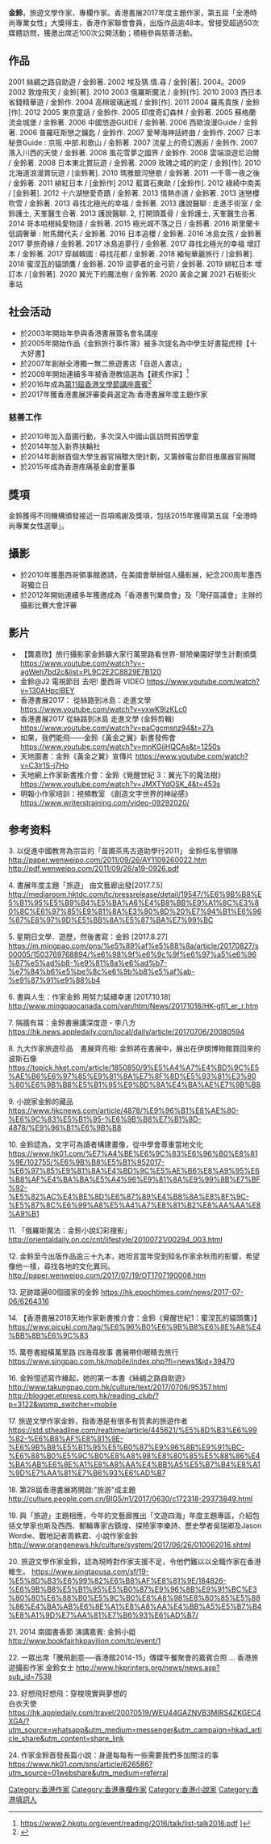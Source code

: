 '''金鈴'''，旅遊文學作家，專欄作家。香港書展2017年度主題作家，第五屆「全港時尚專業女性」大獎得主，香港作家聯會會員，出版作品逾48本。曾接受超過50次媒體訪問，獲邀出席近100次公開活動；積極參與慈善活動。
==作品==
2001 絲綢之路自助遊 / 金鈴著.
2002 埃及猜.情.尋 / 金鈴[著].  2004。2009
2002 敦煌飛天 / 金鈴[著]. 2010
2003 俄羅斯魔法 / 金鈴[作]. 2010
2003 西日本省錢精華遊 / 金鈴作.
2004 高棉玻璃迷城 / 金鈴[作]. 2011
2004 羅馬貴族 / 金鈴[作]. 2012
2005 東京童話 / 金鈴作.
2005 印度奇幻森林 / 金鈴著.
2005 蘇格蘭流金城堡 / 金鈴著.
2006 中國悠遊GUIDE / 金鈴著.
2006 西歐浪漫Guide / 金鈴著.
2006 普羅旺斯戀之鑰匙 / 金鈴作.
2007 愛琴海神話終曲 / 金鈴作.
2007 日本秘景Guide : 京阪.中部.和歌山 / 金鈴著.
2007 流星上的奇幻邂逅 / 金鈴作.
2007 落入川西的天使 / 金鈴著.
2008 風花雪夢之國界 / 金鈴作.
2008 雲端浪遊尼泊爾 / 金鈴著.
2008 日本東北賞玩遊 / 金鈴著.
2009 玫瑰之城的約定 / 金鈴[作].
2010 北海道浪漫賞玩遊 / [金鈴著].
2010 瑪雅銀河戀歌 / 金鈴著.
2011 一千零一夜之後 / 金鈴著.
2011 緋紅日本 / [金鈴作]
2012 藍寶石東歐 / [金鈴作].
2012 綠綺中南美 / [金鈴著].
2012 十六湖戀愛奇蹟 / 金鈴著.
2013 情熱赤道 / 金鈴著.
2013 迷戀櫻吹雪 / 金鈴著.
2013 尋找北極光的幸福 / 金鈴著.
2013 護說醫聊 : 走進手術室 / 金鈴護士, 天峯醫生合著.
2013 護說醫聊. 2, 打開頭蓋骨 / 金鈴護士, 天峯醫生合著.
2014 哥本哈根純愛物語 / 金鈴著.
2015 極光城不落之日 / 金鈴著.
2016 斯里蘭卡低調奢華 : 附馬爾代夫 / 金鈴著.
2016 日本追櫻 / 金鈴著.
2016 冰島女孩 / 金鈴著
2017 夢旅奇緣 / 金鈴著.
2017 冰島追夢行 / 金鈴著.
2017 尋找北極光的幸福 增訂本 / 金鈴著.
2017 穿越韓國 : 尋找花都 / 金鈴著.
2018 緬甸華麗旅行 / [金鈴著].
2018 蜜涅瓦的貓頭鷹 / 金鈴著.
2019 盜夢者的金弓箭 / 金鈴著.
2019 緋紅日本 增訂本 / [金鈴著].
2020 翼光下的魔法樹 / 金鈴著.
2020 黃金之翼
2021 石板街火車站

==社会活动==

* 於2003年開始年參與香港書展簽名會名講座
* 於2005年開始作品《金鈴旅行事件簿》被多次提名為中學生好書龍虎榜【十大好書】
* 於2007年創辦全港獨一無二旅遊書店「自遊人書店」
* 於2009年開始連續多年被香港教協選為【親炙作家】<ref>https://www2.hkptu.org/event/reading/2016/talk/list-talk2016.pdf {{Wayback|url=https://www2.hkptu.org/event/reading/2016/talk/list-talk2016.pdf |date=20170304193246 }}]</ref>
* 於2016年成為[[第11屆香港文學節講座嘉賓|第11屆香港文學節講座嘉賓]]<ref>{{Cite web |url=https://www.hkpl.gov.hk/tc/extension-activities/hklf/hklf11/speaker-detail/92375#! |title=存档副本 |accessdate=2017-03-04 |archive-date=2017-03-05 |archive-url=https://web.archive.org/web/20170305034549/https://www.hkpl.gov.hk/tc/extension-activities/hklf/hklf11/speaker-detail/92375#! |dead-url=no }}</ref>
* 於2017年獲香港書展評審委員選定為:香港書展年度主題作家

===慈善工作===
* 於2010年加入苗圃行動，多次深入中國山區訪問貧困學童
* 於2014年加入新界扶輪社
* 於2014年創辦首個大學生器官捐贈大使計劃，又籌辦電台節目推廣器官捐贈
* 於2015年成為香港疼痛基金創會董事

==獎項==
金鈴獲得不同機構頒發接近一百項鳴謝及獎項，包括2015年獲得第五屆「全港時尚專業女性選舉」。

==攝影==
* 於2010年獲墨西哥領事館邀請，在美國會舉辦個人攝影展，紀念200周年墨西哥獨立日
* 於2012年開始連續多年獲邀成為「香港書刊業商會」及「灣仔區議會」主辦的攝影比賽大會評審

==影片==
* 【龔嘉欣】旅行攝影家金鈴籲大家行萬里路看世界-冒險樂園好學生計劃頒獎 https://www.youtube.com/watch?v=-agWeh7bd2c&list=PL9C2E2C8829E7B120
* 金鈴@J2 電視節目 去吧! 墨西哥 VIDEO https://www.youtube.com/watch?v=130AHpcIBEY
* 香港書展2017： 從絲路到冰島：走進文學 https://www.youtube.com/watch?v=yxwK9IzKLc0
* 香港書展2017 從絲路到冰島 走進文學 (金鈴剪輯) https://www.youtube.com/watch?v=paCgcmsnz94&t=27s
* 如果，我們能飛——金鈴《黃金之翼》新書發佈會 https://www.youtube.com/watch?v=mnKGijHQCAs&t=1250s
* 天地圖書：金鈴《黃金之翼》宣傳片 https://www.youtube.com/watch?v=C3lr1S-j7Ho
* 天地網上作家新書推介會：金鈴《覺醒世紀 3：翼光下的魔法樹》 https://www.youtube.com/watch?v=JMXTYdOSK_4&t=453s
* 明報小作家培訓：視頻教室 《創造文字世界的神祕感》 https://www.writerstraining.com/video-09292020/{{Wayback|url=https://www.writerstraining.com/video-09292020/ |date=20201129170801 }}

== 参考资料 ==
{{reflist}}
3. 以促進中國教育為宗旨的「苗圃茶馬古道助學行2011」 金鈴任名譽領隊  http://paper.wenweipo.com/2011/09/26/AY1109260022.htm{{Wayback|url=http://paper.wenweipo.com/2011/09/26/AY1109260022.htm |date=20200628052844 }}
http://pdf.wenweipo.com/2011/09/26/a19-0926.pdf{{Wayback|url=http://pdf.wenweipo.com/2011/09/26/a19-0926.pdf |date=20200629051236 }}

4. 書展年度主題「旅遊」 由文藝廊出發[2017.7.5]  http://mediaroom.hktdc.com/tc/pressrelease/detail/19547/%E6%9B%B8%E5%B1%95%E5%B9%B4%E5%BA%A6%E4%B8%BB%E9%A1%8C%E3%80%8C%E6%97%85%E9%81%8A%E3%80%8D%20%E7%94%B1%E6%96%87%E8%97%9D%E5%BB%8A%E5%87%BA%E7%99%BC{{Wayback|url=http://mediaroom.hktdc.com/tc/pressrelease/detail/19547/%E6%9B%B8%E5%B1%95%E5%B9%B4%E5%BA%A6%E4%B8%BB%E9%A1%8C%E3%80%8C%E6%97%85%E9%81%8A%E3%80%8D%20%E7%94%B1%E6%96%87%E8%97%9D%E5%BB%8A%E5%87%BA%E7%99%BC |date=20190324034202 }}

5. 星期日文學．遊歷，然後書寫：金鈴 [2017.8.27] https://m.mingpao.com/pns/%e5%89%af%e5%88%8a/article/20170827/s00005/1503769768894/%e6%98%9f%e6%9c%9f%e6%97%a5%e6%96%87%e5%ad%b8-%e9%81%8a%e6%ad%b7-%e7%84%b6%e5%be%8c%e6%9b%b8%e5%af%ab-%e9%87%91%e9%88%b4{{Wayback|url=https://m.mingpao.com/pns/%e5%89%af%e5%88%8a/article/20170827/s00005/1503769768894/%e6%98%9f%e6%9c%9f%e6%97%a5%e6%96%87%e5%ad%b8-%e9%81%8a%e6%ad%b7-%e7%84%b6%e5%be%8c%e6%9b%b8%e5%af%ab-%e9%87%91%e9%88%b4 |date=20190324034159 }}

6. 書與人生：作家金鈴 用努力延續幸運 [2017.10.18] http://www.mingpaocanada.com/van/htm/News/20171018/HK-gfj1_er_r.htm{{Wayback|url=http://www.mingpaocanada.com/van/htm/News/20171018/HK-gfj1_er_r.htm |date=20190324034157 }}

7. 隔牆有耳：金鈴書展講深度遊 - 李八方 https://hk.news.appledaily.com/local/daily/article/20170706/20080594{{Wayback|url=https://hk.news.appledaily.com/local/daily/article/20170706/20080594 |date=20200625065036 }}

8. 九大作家旅遊珍品　書展齊亮相: 金鈴將在書展中，展出在伊朗博物館買回來的波斯石像 https://topick.hket.com/article/1850850/9%E5%A4%A7%E4%BD%9C%E5%AE%B6%E6%97%85%E9%81%8A%E7%8F%8D%E5%93%81%E3%80%80%E6%9B%B8%E5%B1%95%E9%BD%8A%E4%BA%AE%E7%9B%B8{{Wayback|url=https://topick.hket.com/article/1850850/9%E5%A4%A7%E4%BD%9C%E5%AE%B6%E6%97%85%E9%81%8A%E7%8F%8D%E5%93%81%E3%80%80%E6%9B%B8%E5%B1%95%E9%BD%8A%E4%BA%AE%E7%9B%B8 |date=20200625041936 }}

9. 小說家金鈴的藏品 https://www.hkcnews.com/article/4878/%E9%96%B1%E8%AE%80-%E6%9C%83%E5%B1%95-%E6%9B%B8%E7%B1%8D-4878/%E9%96%B1%E6%9B%B8{{Wayback|url=https://www.hkcnews.com/article/4878/%E9%96%B1%E8%AE%80-%E6%9C%83%E5%B1%95-%E6%9B%B8%E7%B1%8D-4878/%E9%96%B1%E6%9B%B8 |date=20200625023937 }}

10. 金鈴認為，文字可為讀者構建畫像，從中學會尊重當地文化 https://www.hk01.com/%E7%A4%BE%E6%9C%83%E6%96%B0%E8%81%9E/102755/%E6%9B%B8%E5%B1%952017-%E6%97%85%E9%81%8A%E4%BD%9C%E5%AE%B6%E8%A9%95%E6%B8%AF%E4%BA%BA%E5%A4%96%E9%81%8A%E9%99%8B%E7%BF%92-%E5%82%AC%E4%BE%8D%E6%87%89%E4%B8%8A%E8%8F%9C-%E5%87%8C%E6%99%A8%E5%A4%A7%E8%81%B2%E8%AA%AA%E8%A9%B1{{Wayback|url=https://www.hk01.com/%E7%A4%BE%E6%9C%83%E6%96%B0%E8%81%9E/102755/%E6%9B%B8%E5%B1%952017-%E6%97%85%E9%81%8A%E4%BD%9C%E5%AE%B6%E8%A9%95%E6%B8%AF%E4%BA%BA%E5%A4%96%E9%81%8A%E9%99%8B%E7%BF%92-%E5%82%AC%E4%BE%8D%E6%87%89%E4%B8%8A%E8%8F%9C-%E5%87%8C%E6%99%A8%E5%A4%A7%E8%81%B2%E8%AA%AA%E8%A9%B1 |date=20200626125011 }}

11. 「俄羅斯魔法：金鈴小說幻彩搜影」 http://orientaldaily.on.cc/cnt/lifestyle/20100721/00294_003.html{{Wayback|url=http://orientaldaily.on.cc/cnt/lifestyle/20100721/00294_003.html |date=20200627013918 }}

12. 金鈴至今出版作品逾三十九本，她坦言當年受到知名作家余秋雨的影響，希望像他一樣，尋找各地的文化異同。 http://paper.wenweipo.com/2017/07/19/OT1707190008.htm{{Wayback|url=http://paper.wenweipo.com/2017/07/19/OT1707190008.htm |date=20200626122741 }}

13. 足跡踏遍60個國家的金鈴 https://hk.epochtimes.com/news/2017-07-06/6264316{{Wayback|url=https://hk.epochtimes.com/news/2017-07-06/6264316 |date=20200626222701 }}

14. 【香港書展2018天地作家新書推介會：金鈴《覺醒世紀1：蜜涅瓦的貓頭鷹》】 https://www.picuki.com/tag/%E6%96%B0%E6%9B%B8%E6%8E%A8%E4%BB%8B%E6%9C%83{{Wayback|url=https://www.picuki.com/tag/%E6%96%B0%E6%9B%B8%E6%8E%A8%E4%BB%8B%E6%9C%83 |date=20200625073931 }}

15. 萬卷書縱橫萬里路 四海尋故事 書展帶你眼睛去旅行 https://www.singpao.com.hk/mobile/index.php?fi=news1&id=39470

16. 金鈴憶述寫作緣起，她的第一本書《絲綢之路自助遊》 http://www.takungpao.com.hk/culture/text/2017/0706/95357.html{{Wayback|url=http://www.takungpao.com.hk/culture/text/2017/0706/95357.html |date=20200627221124 }}
http://blogger.etpress.com.hk/reading_club/?p=3122&wpmp_switcher=mobile{{Wayback|url=http://blogger.etpress.com.hk/reading_club/?p=3122&wpmp_switcher=mobile |date=20200625065038 }}

17. 旅遊文學作家金鈴，指香港是有很多有質素的旅遊作者 https://std.stheadline.com/realtime/article/445621/%E5%8D%B3%E6%99%82-%E6%B8%AF%E8%81%9E-%E6%9B%B8%E5%B1%95%E5%B0%87%E9%96%8B%E9%91%BC-%E6%88%B0%E5%9C%B0%E8%A8%98%E8%80%85%E5%88%86%E4%BA%AB%E6%8E%A1%E8%A8%AA%E4%BB%A5%E5%B7%B4%E8%A1%9D%E7%AA%81%E7%B6%93%E6%AD%B7{{Wayback|url=https://std.stheadline.com/realtime/article/445621/%E5%8D%B3%E6%99%82-%E6%B8%AF%E8%81%9E-%E6%9B%B8%E5%B1%95%E5%B0%87%E9%96%8B%E9%91%BC-%E6%88%B0%E5%9C%B0%E8%A8%98%E8%80%85%E5%88%86%E4%BA%AB%E6%8E%A1%E8%A8%AA%E4%BB%A5%E5%B7%B4%E8%A1%9D%E7%AA%81%E7%B6%93%E6%AD%B7 |date=20200627053014 }}

18. 第28屆香港書展將開啟:"旅游"成主題 http://culture.people.com.cn/BIG5/n1/2017/0630/c172318-29373849.html{{Wayback|url=http://culture.people.com.cn/BIG5/n1/2017/0630/c172318-29373849.html |date=20200625072526 }}

19. 與「旅遊」主題相應，今年的文藝廊推出「文遊四海」年度主題專區，介紹包括文學家也斯及西西、郵輪專家古鎮煌、探險家李樂詩、歷史學者吳瑞卿及Jason Wordie、戰地記者周軼君、小說作家金鈴 http://www.orangenews.hk/culture/system/2017/06/26/010062016.shtml{{Wayback|url=http://www.orangenews.hk/culture/system/2017/06/26/010062016.shtml |date=20200626124506 }}

20. 旅遊文學作家金鈴，認為現時對作家支援不足，令他們難以以全職作家在香港維生。 https://www.singtaousa.com/sf/19-%E5%8D%B3%E6%99%82%E6%B8%AF%E8%81%9E/184826-%E6%9B%B8%E5%B1%95%E5%B0%87%E9%96%8B%E9%91%BC%E3%80%80%E6%88%B0%E5%9C%B0%E8%A8%98%E8%80%85%E5%88%86%E4%BA%AB%E6%8E%A1%E8%A8%AA%E4%BB%A5%E5%B7%B4%E8%A1%9D%E7%AA%81%E7%B6%93%E6%AD%B7/{{Wayback|url=https://www.singtaousa.com/sf/19-%E5%8D%B3%E6%99%82%E6%B8%AF%E8%81%9E/184826-%E6%9B%B8%E5%B1%95%E5%B0%87%E9%96%8B%E9%91%BC%E3%80%80%E6%88%B0%E5%9C%B0%E8%A8%98%E8%80%85%E5%88%86%E4%BA%AB%E6%8E%A1%E8%A8%AA%E4%BB%A5%E5%B7%B4%E8%A1%9D%E7%AA%81%E7%B6%93%E6%AD%B7/ |date=20200627113743 }}

21. 2014 南國書香節 演講嘉賓: 金鈴小姐 http://www.bookfairhkpavilion.com/tc/event/1{{Wayback|url=http://www.bookfairhkpavilion.com/tc/event/1 |date=20200207052305 }}

22. 一眾出席「騰飛創意──香港館2014-15」傳媒午餐聚會的嘉賓合照 ... 香港旅遊攝影作家 金鈴女士 http://www.hkprinters.org/news/news.asp?sub_id=7538{{Wayback|url=http://www.hkprinters.org/news/news.asp?sub_id=7538 |date=20200627031457 }}

23. 好想飛好想飛：穿梭現實與夢想的<BR>白衣天使 https://hk.appledaily.com/travel/20070519/WEU44GAZNVB3MIRS4ZKGEC4XGA/?utm_source=whatsapp&utm_medium=messenger&utm_campaign=hkad_article_share&utm_content=share_link

24. 作家金鈴首發長篇小說：身邊每每有一些需要我們多加關注的事
https://www.hk01.com/sns/article/626586?utm_source=01webshare&utm_medium=referral

[[Category:香港作家|Category:香港作家]]
[[Category:香港專欄作家|Category:香港專欄作家]]
[[Category:香港小說家|Category:香港小說家]]
[[Category:香港填詞人|Category:香港填詞人]]